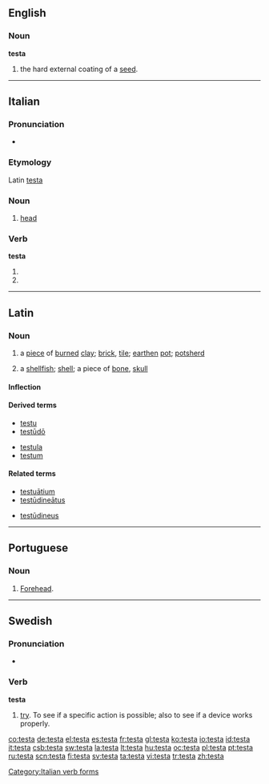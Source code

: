 ==English==

===Noun===
'''testa'''

# the hard external coating of a [[seed]].

----

==Italian==

===Pronunciation===
* {{IPA|[ˈtɛsta]|lang=it}}

===Etymology===
Latin [[testa]]

===Noun===
{{it-noun|test|f|a|e}}

# [[head]]

===Verb===
'''testa'''

# {{form of|[[third-person|Third-person]] [[singular]] [[present tense]]|[[testare#Italian|testare]]|lang=Italian}}
# {{form of|[[second-person|Second-person]] singular [[imperative]]|testare#Italian|testare|lang=Italian}}

[[Category:Italian verb forms]]

----

==Latin==

===Noun===
{{la-noun|testa|testae|testae|f|first}}

# a [[piece]] of [[burned]] [[clay]]; [[brick]], [[tile]]; [[earthen]] [[pot]]; [[potsherd]]
# {{figurative}} a [[shellfish]]; [[shell]]; a piece of [[bone]], [[skull]]

====Inflection====
{{la-decl-1st|test}}

====Derived terms====
{{top2}}
* [[testu]]
* [[testudo#Latin|testūdō]]
{{mid2}}
* [[testula]]
* [[testum]]
{{bottom}}

====Related terms====
{{top2}}
* [[testuatium|testuātium]]
* [[testudineatus|testūdineātus]]
{{mid2}}
* [[testudineus|testūdineus]]
{{bottom}}

----

==Portuguese==

===Noun===
{{pt-noun|testa|f||s}}

# [[forehead|Forehead]].

----

==Swedish==

===Pronunciation===
* {{audio|Sv-testa.ogg|audio}}

===Verb===
'''testa'''

# [[try]]. To see if a specific action is possible; also to see if a device works properly.

[[co:testa]]
[[de:testa]]
[[el:testa]]
[[es:testa]]
[[fr:testa]]
[[gl:testa]]
[[ko:testa]]
[[io:testa]]
[[id:testa]]
[[it:testa]]
[[csb:testa]]
[[sw:testa]]
[[la:testa]]
[[lt:testa]]
[[hu:testa]]
[[oc:testa]]
[[pl:testa]]
[[pt:testa]]
[[ru:testa]]
[[scn:testa]]
[[fi:testa]]
[[sv:testa]]
[[ta:testa]]
[[vi:testa]]
[[tr:testa]]
[[zh:testa]]